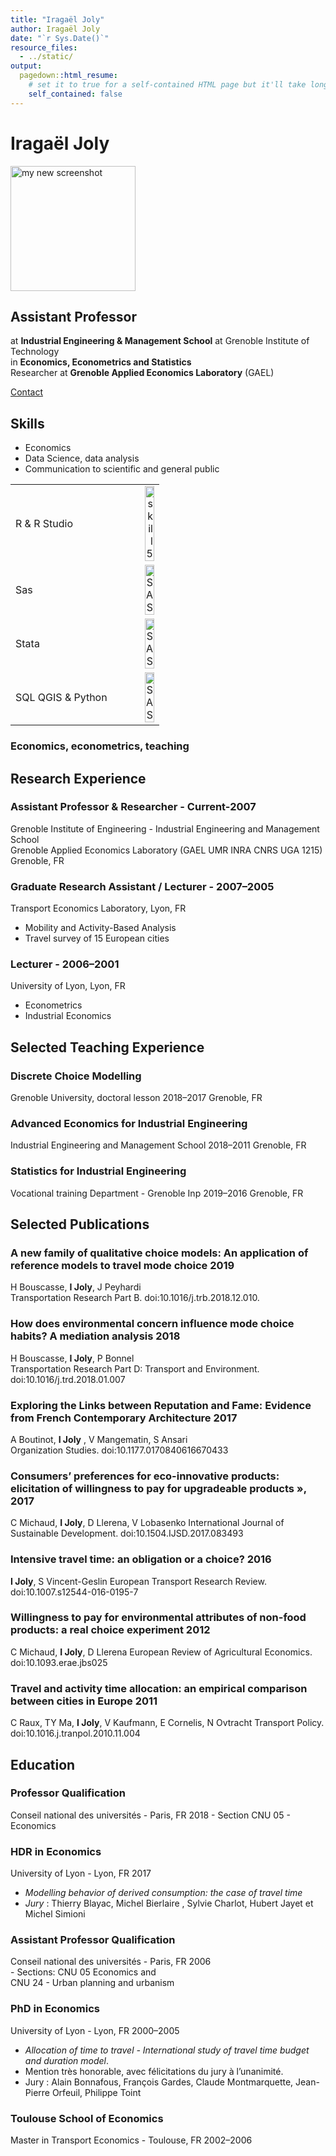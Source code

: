 ```yaml
---
title: "Iragaël Joly"
author: Iragaël Joly
date: "`r Sys.Date()`"
resource_files:
  - ../static/
output:
  pagedown::html_resume:
    # set it to true for a self-contained HTML page but it'll take longer to render
    self_contained: false
---
```



#  Iragaël Joly

<img alt = 'my new screenshot' width='200' src='/resume/avatar.jpg' />


## Assistant Professor  
at **Industrial Engineering & Management School** at Grenoble Institute of Technology  
in **Economics, Econometrics and Statistics**  
Researcher at **Grenoble Applied Economics Laboratory** (GAEL)

[Contact](/content/Contact)


Skills {#skills}
--------------------------------------------------------------------------------

- Economics
- Data Science, data analysis
- Communication to scientific and general public



|          |              |
|:----------------------|--------------:|
|R & R Studio        |  ![skill5](/resume/skill5.png){width=50%}  |
|Sas                 |  ![SAS](/resume/skill4.png){width=50%}   |
|Stata               | ![SAS](/resume/skill3.png){width=50%}  |
|SQL QGIS & Python   | ![SAS](/resume/skill3.png){width=50%}  |



### Economics, econometrics, teaching


<!--::: POSITION   -->
Research Experience {data-icon=flask}
--------------------------------------------------------------------------------

### Assistant Professor & Researcher   -   Current-2007

Grenoble Institute of Engineering - Industrial Engineering and Management School  
Grenoble Applied Economics Laboratory (GAEL UMR INRA CNRS UGA 1215)
Grenoble, FR


### Graduate Research Assistant / Lecturer  -  2007--2005

Transport Economics Laboratory,   Lyon, FR

- Mobility and Activity-Based Analysis
- Travel survey of 15 European cities

### Lecturer  -  2006--2001
University of Lyon,  Lyon, FR

- Econometrics
- Industrial Economics

<!--::: TEACHING   -->
Selected Teaching Experience {data-icon=chalkboard-teacher}
--------------------------------------------------------------------------------

### Discrete Choice Modelling

Grenoble University, doctoral lesson
2018--2017   Grenoble, FR

### Advanced Economics for Industrial Engineering

Industrial Engineering and Management School
2018--2011   Grenoble, FR

### Statistics for Industrial Engineering

Vocational training Department - Grenoble Inp
2019--2016    Grenoble, FR




<!--::: PUBLICATIONS   -->

Selected Publications {data-icon=file}
--------------------------------------------------------------------------------

### A new family of qualitative choice models: An application of reference models to travel mode choice **2019**
H Bouscasse, **I Joly**, J Peyhardi  
Transportation Research Part B. doi:10.1016/j.trb.2018.12.010.

### How does environmental concern influence mode choice habits? A mediation analysis  **2018**
H Bouscasse, **I Joly**, P Bonnel  
Transportation Research Part D: Transport and Environment. doi:10.1016/j.trd.2018.01.007

### Exploring the Links between Reputation and Fame: Evidence from French Contemporary Architecture  **2017**
A Boutinot, **I Joly** , V Mangematin, S Ansari  
Organization Studies.  doi:10.1177.0170840616670433

### Consumers' preferences for eco-innovative products: elicitation of willingness to pay for upgradeable products », **2017**
C Michaud, **I Joly**, D Llerena, V Lobasenko
International Journal of Sustainable Development.  doi:10.1504.IJSD.2017.083493

### Intensive travel time: an obligation or a choice?   **2016**
**I Joly**, S Vincent-Geslin
European Transport Research Review. doi:10.1007.s12544-016-0195-7

### Willingness to pay for environmental attributes of non-food products: a real choice experiment  **2012**

C Michaud, **I Joly**, D Llerena
European Review of Agricultural Economics.  doi:10.1093.erae.jbs025

### Travel and activity time allocation: an empirical comparison between cities in Europe  **2011**

C Raux, TY Ma, **I Joly**, V Kaufmann, E Cornelis, N Ovtracht
Transport Policy.   doi:10.1016.j.tranpol.2010.11.004


<!--::: EDUCATION   -->
Education {data-icon=graduation-cap data-concise=true}
--------------------------------------------------------------------------------

### Professor Qualification

Conseil national des universités  -  Paris, FR
2018
   - Section CNU 05 - Economics

### HDR in Economics

University of Lyon  -  Lyon, FR
2017

- *Modelling behavior of derived consumption: the case of travel time*  
- *Jury* : Thierry Blayac, Michel Bierlaire , Sylvie Charlot, Hubert Jayet et Michel Simioni

### Assistant Professor Qualification

Conseil national des universités  -  Paris, FR
2006  
   - Sections: CNU 05 Economics and   
 CNU 24 - Urban planning and urbanism


### PhD in Economics

University of Lyon  -  Lyon, FR
2000--2005

- *Allocation of time to travel - International study of travel time budget and duration model*. 
- Mention très honorable, avec félicitations du jury à l'unanimité.
- Jury : Alain Bonnafous, François Gardes, Claude Montmarquette, Jean-Pierre Orfeuil, Philippe Toint

### Toulouse School of Economics

Master in Transport Economics  -  Toulouse, FR
2002--2006



